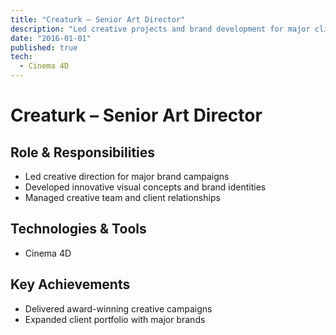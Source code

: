 ```yaml
---
title: "Creaturk – Senior Art Director"
description: "Led creative projects and brand development for major clients."
date: "2016-01-01"
published: true
tech: 
  - Cinema 4D
---
```


# Creaturk – Senior Art Director

## Role & Responsibilities
- Led creative direction for major brand campaigns
- Developed innovative visual concepts and brand identities
- Managed creative team and client relationships

## Technologies & Tools
- Cinema 4D

## Key Achievements
- Delivered award-winning creative campaigns
- Expanded client portfolio with major brands 